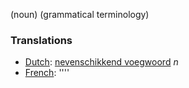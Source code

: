 (noun) (grammatical terminology)

===Translations===
*[[Dutch]]: [[nevenschikkend voegwoord]] ''n''
*[[French]]: [[]] ''''